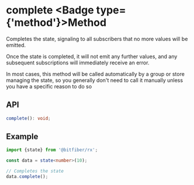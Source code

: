 
# complete <Badge type={'method'}>Method</Badge>

Completes the state, signaling to all subscribers that no more values will be emitted.

Once the state is completed, it will not emit any further values, and any subsequent subscriptions
will immediately receive an error.

In most cases, this method will be called automatically by a group or store managing the state,
so you generally don't need to call it manually unless you have a specific reason to do so

## API

```ts copy
complete(): void;
```

## Example

```ts copy
import {state} from '@bitfiber/rx';

const data = state<number>(10);

// Completes the state
data.complete();
```
